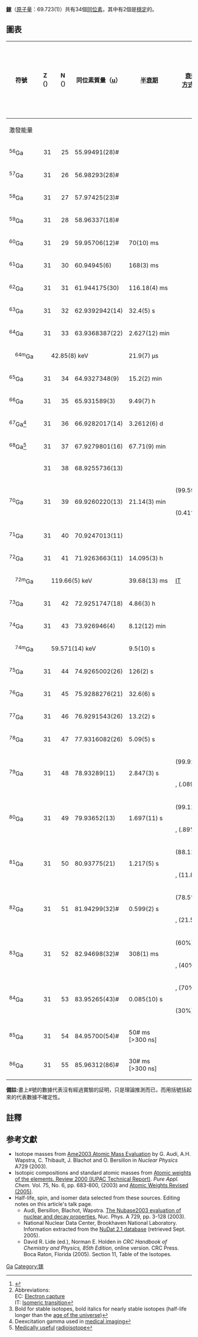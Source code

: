 {{infobox element isotopes
|name=鎵
|symbol=Ga
|isotopes=
{{infobox element isotopes/isotopes decays | mn=66 | sym=鎵 | na=[[synthetic_radioisotope|syn]] |hl=9.5 <sub>[[小時|小時]]</sub> |dm={{衰變|β+}} |de=4.153 | link1=鋅-66 | tsl1=zinc-66 | lang1=en | pn=66 |ps=鋅}}
{{infobox element isotopes/isotopes decay | mn=67 | sym=鎵 | na=syn |hl=3.3 <sub>[[日|天]]</sub> |dm={{衰變|ε}} |de=1.001 |tsl1=zinc-67 | link1=鋅-67 | lang1=en |pn=67 |ps=鋅}}
{{infobox element isotopes/isotopes decay |mn=68 |sym=鎵 |na=syn |hl=1.2 <sub>[[小時|小時]]</sub>|dm=β<sup>+</sup> |de=1.899 |link1=鋅-68 |tsl1=zinc-68 | lang1=en | pn=68 |ps=鋅}}
{{infobox element isotopes/isotopes stable | mn=69 | sym=鎵 | na=60.11% | n=38 |firstlinks=yes}}
{{infobox element isotopes/isotopes decays |mn=70|sym=鎵|na=syn|hl=21 <sub>[[分鐘|分鐘]]</sub> |dm1={{衰變|β-}}|de1=1.653|link1=鍺-70|lang1=en|tsl1=germanium-70|lang2=en |pn1=70|ps1=鍺 |dm2={{衰變|ε}}|de2=0.655|link2=鋅-70|tsl2=zinc-70 |pn2=70 |ps2=鋅}}
{{infobox element isotopes/isotopes stable | mn=71 | sym=Ga | na=39.89% | n=40 |firstlinks=no}}
{{infobox element isotopes/isotopes decays |mn=72 |sym=鎵 |na=syn |hl=14.1 <sub>[[小時|小時]]</sub>|dm=β<sup>−</sup>|de=3.997|tsl1=germanium-72|link1=鍺-72|lang1=en|pn=72|ps=鍺}}
{{infobox element isotopes/isotopes decays|mn=73|sym=鎵|na=syn|hl=4.9 <sub>[[小時|小時]]</sub>|dm=β<sup>−</sup>|de=1.598|tsl1=germanium-73|link1=鍺-73|lang1=en|pn=73|ps=鍺}}

|isotopes table footnote=
|standard atomic weight=69.723(1)
|conventional atomic weight=
|standard atomic weight ref={{CIAAW2016}}
}}
'''[[鎵|鎵]]'''（[[原子量|原子量]]：69.723(1)）共有34個[[同位素|同位素]]，其中有2個是[[穩定同位素|穩定]]的。

== 圖表 ==
{| class="wikitable" style="font-size:95%; white-space:nowrap"
! rowspan="2" | 符號
! Z（{{Subatomic particle|link=yes|Proton}}）
! N（{{Subatomic particle|link=yes|Neutron}}）
! 同位素質量（[[原子質量單位|u]]）
! rowspan="2" | [[半衰期|半衰期]]
! rowspan="2" | [[衰變方式|衰變<br>方式]]<ref>{{cite web |url=http://www.nucleonica.net/unc.aspx |title=Universal Nuclide Chart |publisher=nucleonica |registration=yes}}</ref><ref group="n">Abbreviations:<br>EC: [[Electron_capture|Electron capture]]<br>IT: [[Isomeric_transition|Isomeric transition]]</ref>
! rowspan="2" | [[衰变产物|衰變<br>產物]]<ref group="n">Bold for stable isotopes, bold italics for nearly stable isotopes (half-life longer than the [[age_of_the_universe|age of the universe]])</ref>
! rowspan="2" | [[原子核|原子核]]<br />[[自旋|自旋]]
! rowspan="2" | 相對[[豐度|豐度]]<br />（[[莫耳|莫耳]]分率）
! rowspan="2" | 相對[[豐度|豐度]]的變化量<br />（[[莫耳|莫耳]]分率）
|-
! colspan="3" | 激發能量
|-
| <sup>56</sup>Ga
| style="text-align:right" | 31
| style="text-align:right" | 25
| 55.99491(28)#
|
| {{衰變|p}}
| <sup>55</sup>Zn
| 3+#
|
|
|-
| <sup>57</sup>Ga
| style="text-align:right" | 31
| style="text-align:right" | 26
| 56.98293(28)#
|
| {{衰變|p}}
| <sup>56</sup>Zn
| 1/2−#
|
|
|-
| <sup>58</sup>Ga
| style="text-align:right" | 31
| style="text-align:right" | 27
| 57.97425(23)#
|
| {{衰變|p}}
| <sup>57</sup>Zn
| 2+#
|
|
|-
| <sup>59</sup>Ga
| style="text-align:right" | 31
| style="text-align:right" | 28
| 58.96337(18)#
|
| {{衰變|p}}
| <sup>58</sup>Zn
| 3/2−#
|
|
|-
| <sup>60</sup>Ga
| style="text-align:right" | 31
| style="text-align:right" | 29
| 59.95706(12)#
| 70(10) ms
| {{衰變|β+}}
| <sup>60</sup>Zn
| (2+)
|
|
|-
| <sup>61</sup>Ga
| style="text-align:right" | 31
| style="text-align:right" | 30
| 60.94945(6)
| 168(3) ms
| {{衰變|β+}}
| <sup>61</sup>Zn
| 3/2−
|
|
|-
| <sup>62</sup>Ga
| style="text-align:right" | 31
| style="text-align:right" | 31
| 61.944175(30)
| 116.18(4) ms
| {{衰變|β+}}
| <sup>62</sup>Zn
| 0+
|
|
|-
| <sup>63</sup>Ga
| style="text-align:right" | 31
| style="text-align:right" | 32
| 62.9392942(14)
| 32.4(5) s
| {{衰變|β+}}
| <sup>63</sup>Zn
| (3/2−)
|
|
|-
| <sup>64</sup>Ga
| style="text-align:right" | 31
| style="text-align:right" | 33
| 63.9368387(22)
| 2.627(12) min
| {{衰變|β+}}
| '''<sup>64</sup>Zn'''
| 0(+#)
|
|
|-
| style="text-indent:1em" | <sup>64m</sup>Ga
| colspan="3" style="text-indent:2em" | 42.85(8) keV
| 21.9(7) µs
|
|
| 2+
|
|
|-
| <sup>65</sup>Ga
| style="text-align:right" | 31
| style="text-align:right" | 34
| 64.9327348(9)
| 15.2(2) min
| {{衰變|β+}}
| <sup>65</sup>Zn
| 3/2−
|
|
|-
| <sup>66</sup>Ga
| style="text-align:right" | 31
| style="text-align:right" | 35
| 65.931589(3)
| 9.49(7) h
| {{衰變|β+}}
| '''<sup>66</sup>Zn'''
| 0+
|
|
|-
| <sup>67</sup>Ga<ref group="n"> Deexcitation gamma used in [[Gallium_scan|medical imaging]]</ref>
| style="text-align:right" | 31
| style="text-align:right" | 36
| 66.9282017(14)
| 3.2612(6) d
| {{衰變|EC}}
| '''<sup>67</sup>Zn'''
| 3/2−
|
|
|-
| <sup>68</sup>Ga<ref group="n">[[Gallium-68_generator|Medically useful]] [[radioisotope|radioisotope]]</ref>
| style="text-align:right" | 31
| style="text-align:right" | 37
| 67.9279801(16)
| 67.71(9) min
| {{衰變|β+}}
| '''<sup>68</sup>Zn'''
| 1+
|
|
|-
| {{核素|鎵|link=yes}}
| style="text-align:right" | 31
| style="text-align:right" | 38
| 68.9255736(13)
| colspan=3 align=center|'''{{衰變|Stable}}'''
| 3/2−
| 0.60108(9)
|
|-
| rowspan=2|<sup>70</sup>Ga
| rowspan=2 style="text-align:right" | 31
| rowspan=2 style="text-align:right" | 39
| rowspan=2|69.9260220(13)
| rowspan=2|21.14(3) min
| {{衰變|β-}} (99.59)
| '''<sup>70</sup>Ge'''
| rowspan=2|1+
| rowspan=2|
| rowspan=2|
|-
| {{衰變|EC}} (0.41%)
| '''<sup>70</sup>Zn'''
|-
| <sup>71</sup>Ga
| style="text-align:right" | 31
| style="text-align:right" | 40
| 70.9247013(11)
| colspan=3 align=center|'''{{衰變|Stable}}'''
| 3/2−
| 0.39892(9)
|
|-
| <sup>72</sup>Ga
| style="text-align:right" | 31
| style="text-align:right" | 41
| 71.9263663(11)
| 14.095(3) h
| {{衰變|β-}}
| '''<sup>72</sup>Ge'''
| 3-
|
|
|-
| style="text-indent:1em" | <sup>72m</sup>Ga
| colspan="3" style="text-indent:2em" | 119.66(5) keV
| 39.68(13) ms
| [[核異構轉變|IT]]
| <sup>72</sup>Ga
| (0+)
|
|
|-
| <sup>73</sup>Ga
| style="text-align:right" | 31
| style="text-align:right" | 42
| 72.9251747(18)
| 4.86(3) h
| {{衰變|β-}}
| '''<sup>73</sup>Ge'''
| 3/2−
|
|
|-
| <sup>74</sup>Ga
| style="text-align:right" | 31
| style="text-align:right" | 43
| 73.926946(4)
| 8.12(12) min
| {{衰變|β-}}
| '''<sup>74</sup>Ge'''
| (3-)
|
|
|-
| style="text-indent:1em" | <sup>74m</sup>Ga
| colspan="3" style="text-indent:2em" | 59.571(14) keV
| 9.5(10) s
|
|
| (0)
|
|
|-
| <sup>75</sup>Ga
| style="text-align:right" | 31
| style="text-align:right" | 44
| 74.9265002(26)
| 126(2) s
| {{衰變|β-}}
| <sup>75</sup>Ge
| (3/2)−
|
|
|-
| <sup>76</sup>Ga
| style="text-align:right" | 31
| style="text-align:right" | 45
| 75.9288276(21)
| 32.6(6) s
| {{衰變|β-}}
| '''''<sup>76</sup>Ge'''''
| (2+,3+)
|
|
|-
| <sup>77</sup>Ga
| style="text-align:right" | 31
| style="text-align:right" | 46
| 76.9291543(26)
| 13.2(2) s
| {{衰變|β-}}
| <sup>77</sup>Ge
| (3/2−)
|
|
|-
| <sup>78</sup>Ga
| style="text-align:right" | 31
| style="text-align:right" | 47
| 77.9316082(26)
| 5.09(5) s
| {{衰變|β-}}
| <sup>78</sup>Ge
| (3+)
|
|
|-
| rowspan=2|<sup>79</sup>Ga
| rowspan=2 style="text-align:right" | 31
| rowspan=2 style="text-align:right" | 48
| rowspan=2|78.93289(11)
| rowspan=2|2.847(3) s
| {{衰變|β-}} (99.911%)
| <sup>79m</sup>Ge
| rowspan=2|(3/2−)#
| rowspan=2|
| rowspan=2|
|-
| {{衰變|β-}}, {{衰變|n}} (.089%)
| <sup>78</sup>Ge
|-
| rowspan=2|<sup>80</sup>Ga
| rowspan=2 style="text-align:right" | 31
| rowspan=2 style="text-align:right" | 49
| rowspan=2|79.93652(13)
| rowspan=2|1.697(11) s
| {{衰變|β-}} (99.11%)
| <sup>80</sup>Ge
| rowspan=2|(3)
| rowspan=2|
| rowspan=2|
|-
| {{衰變|β-}}, {{衰變|n}} (.89%)
| <sup>79</sup>Ge
|-
| rowspan=2|<sup>81</sup>Ga
| rowspan=2 style="text-align:right" | 31
| rowspan=2 style="text-align:right" | 50
| rowspan=2|80.93775(21)
| rowspan=2|1.217(5) s
| {{衰變|β-}} (88.11%)
| <sup>81m</sup>Ge
| rowspan=2|(5/2−)
| rowspan=2|
| rowspan=2|
|-
| {{衰變|β-}}, {{衰變|n}} (11.89%)
| <sup>80</sup>Ge
|-
| rowspan=2|<sup>82</sup>Ga
| rowspan=2 style="text-align:right" | 31
| rowspan=2 style="text-align:right" | 51
| rowspan=2|81.94299(32)#
| rowspan=2|0.599(2) s
| {{衰變|β-}} (78.5%)
| <sup>82</sup>Ge
| rowspan=2|(1,2,3)
| rowspan=2|
| rowspan=2|
|-
| {{衰變|β-}}, {{衰變|n}} (21.5%)
| <sup>81</sup>Ge
|-
| rowspan=2|<sup>83</sup>Ga
| rowspan=2 style="text-align:right" | 31
| rowspan=2 style="text-align:right" | 52
| rowspan=2|82.94698(32)#
| rowspan=2|308(1) ms
| {{衰變|β-}} (60%)
| <sup>83</sup>Ge
| rowspan=2|3/2−#
| rowspan=2|
| rowspan=2|
|-
| {{衰變|β-}}, {{衰變|n}} (40%)
| <sup>82</sup>Ge
|-
| rowspan=2|<sup>84</sup>Ga
| rowspan=2 style="text-align:right" | 31
| rowspan=2 style="text-align:right" | 53
| rowspan=2|83.95265(43)#
| rowspan=2|0.085(10) s
| {{衰變|β-}}, {{衰變|n}} (70%)
| <sup>83</sup>Ge
| rowspan=2|
| rowspan=2|
| rowspan=2|
|-
| {{衰變|β-}} (30%)
| <sup>84</sup>Ge
|-
| <sup>85</sup>Ga
| style="text-align:right" | 31
| style="text-align:right" | 54
| 84.95700(54)#
| 50# ms [>300 ns]
|
|
| 3/2−#
|
|
|-
| <sup>86</sup>Ga
| style="text-align:right" | 31
| style="text-align:right" | 55
| 85.96312(86)#
| 30# ms [>300 ns]
|
|
|
|
|
|}

'''備註:'''畫上#號的數據代表沒有經過實驗的証明，只是理論推測而已，而用括號括起來的代表數據不確定性。
{{Isotope box | 這一個= 鎵的同位素 | 前一個= 鋅的同位素 |下一個= 鍺的同位素 }}

== 註釋 ==
<references group="n"/>
==参考文獻==
{{Reflist}}
* Isotope masses from [https://web.archive.org/web/20080923134436/http://www.nndc.bnl.gov/amdc/index.html Ame2003 Atomic Mass Evaluation] by G. Audi, A.H. Wapstra, C. Thibault, J. Blachot and O. Bersillon in ''Nuclear Physics'' A729 (2003).
* Isotopic compositions and standard atomic masses from [http://www.iupac.org/publications/pac/2003/7506/7506x0683.html Atomic weights of the elements. Review 2000 (IUPAC Technical Report)]. ''Pure Appl. Chem.'' Vol. 75, No. 6, pp. 683-800, (2003) and [http://www.iupac.org/news/archives/2005/atomic-weights_revised05.html Atomic Weights Revised (2005)].
* Half-life, spin, and isomer data selected from these sources. Editing notes on this article's talk page.
** Audi, Bersillon, Blachot, Wapstra. [http://amdc.in2p3.fr/web/nubase_en.html The Nubase2003 evaluation of nuclear and decay properties], Nuc. Phys. A 729, pp. 3-128 (2003).
** National Nuclear Data Center, Brookhaven National Laboratory. Information extracted from the [http://www.nndc.bnl.gov/nudat2/ NuDat 2.1 database] (retrieved Sept. 2005).
** David R. Lide (ed.), Norman E. Holden in ''CRC Handbook of Chemistry and Physics, 85th Edition'', online version. CRC Press. Boca Raton, Florida (2005). Section 11, Table of the Isotopes.

{{Isotope nav}}

[[Category:各元素同位素列表|Ga]]
[[Category:镓|Category:镓]]